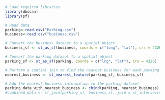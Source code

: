 ```r
# Load required libraries
library(dbscan)
library(sf)

# Read data
parking<-read.csv("Parking.csv")
business<-read.csv("business.csv")

# Convert the business dataset to a spatial object
business_sf <- st_as_sf(business, coords = c("long", "lat"), crs = 4326)

# Convert the parking dataset to a spatial object
parking_sf <- st_as_sf(parking, coords = c("lng", "lat"), crs = 4326)

# Perform a spatial join to find the nearest business for each parking space
nearest_business <- st_nearest_feature(parking_sf, business_sf)

# Add the nearest business information to the parking dataset
parking_data_with_nearest_business <- cbind(parking, nearest_business)
#combined_data <- st_join(parking_sf, business_sf, join = st_intersects)


```